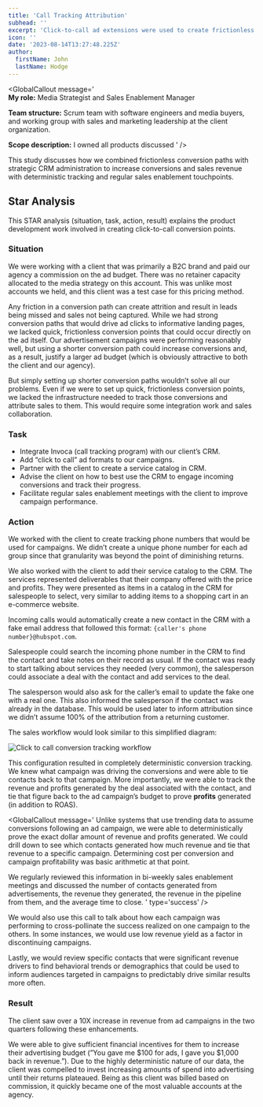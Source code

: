 ```yaml
---
title: 'Call Tracking Attribution'
subhead: ''
excerpt: 'Click-to-call ad extensions were used to create frictionless conversion paths and increase sales.'
icon: ''
date: '2023-08-14T13:27:48.225Z'
author:
  firstName: John
  lastName: Hodge
---
```



<GlobalCallout
  message='  
  **My role:** Media Strategist and Sales Enablement Manager
  
  **Team structure:** Scrum team with software engineers and media buyers, and working group with sales and marketing leadership at the client organization.
  
  **Scope description:** I owned all products discussed
'
/>

This study discusses how we combined frictionless conversion paths with strategic CRM administration to increase conversions and sales revenue with deterministic tracking and regular sales enablement touchpoints.

## Star Analysis

This STAR analysis (situation, task, action, result) explains the product development work involved in creating click-to-call conversion points.

### Situation

<GlobalCallout message='Give context about the problem' type='note' />

We were working with a client that was primarily a B2C brand and paid our agency a commission on the ad budget. There was no retainer capacity allocated to the media strategy on this account. This was unlike most accounts we held, and this client was a test case for this pricing method.

Any friction in a conversion path can create attrition and result in leads being missed and sales not being captured. While we had strong conversion paths that would drive ad clicks to informative landing pages, we lacked quick, frictionless conversion points that could occur directly on the ad itself. Our advertisement campaigns were performing reasonably well, but using a shorter conversion path could increase conversions and, as a result, justify a larger ad budget (which is obviously attractive to both the client and our agency).

But simply setting up shorter conversion paths wouldn’t solve all our problems. Even if we were to set up quick, frictionless conversion points, we lacked the infrastructure needed to track those conversions and attribute sales to them. This would require some integration work and sales collaboration.

### Task

<GlobalCallout
  message='Describe what we needed to do to solve the problem'
  type='note'
/>

- Integrate Invoca (call tracking program) with our client’s CRM.
- Add “click to call” ad formats to our campaigns.
- Partner with the client to create a service catalog in CRM.
- Advise the client on how to best use the CRM to engage incoming conversions and track their progress.
- Facilitate regular sales enablement meetings with the client to improve campaign performance.

### Action

<GlobalCallout message='Explain how we solved the problem' type='note' />

We worked with the client to create tracking phone numbers that would be used for campaigns. We didn’t create a unique phone number for each ad group since that granularity was beyond the point of diminishing returns.

We also worked with the client to add their service catalog to the CRM. The services represented deliverables that their company offered with the price and profits. They were presented as items in a catalog in the CRM for salespeople to select, very similar to adding items to a shopping cart in an e-commerce website.

Incoming calls would automatically create a new contact in the CRM with a fake email address that followed this format: `{caller's phone number}@hubspot.com`.

Salespeople could search the incoming phone number in the CRM to find the contact and take notes on their record as usual. If the contact was ready to start talking about services they needed (very common), the salesperson could associate a deal with the contact and add services to the deal.

The salesperson would also ask for the caller’s email to update the fake one with a real one. This also informed the salesperson if the contact was already in the database. This would be used later to inform attribution since we didn’t assume 100% of the attribution from a returning customer.

The sales workflow would look similar to this simplified diagram:

![Click to call conversion tracking workflow](/img/call_tracking_attribution.svg)

This configuration resulted in completely deterministic conversion tracking. We knew what campaign was driving the conversions and were able to tie contacts back to that campaign. More importantly, we were able to track the revenue and profits generated by the deal associated with the contact, and tie that figure back to the ad campaign’s budget to prove **profits** generated (in addition to ROAS).

<GlobalCallout message='
Unlike systems that use trending data to assume conversions following an ad campaign, we were able to deterministically prove the exact dollar amount of revenue and profits generated. We could drill down to see which contacts generated how much revenue and tie that revenue to a specific campaign. Determining cost per conversion and campaign profitability was basic arithmetic at that point.

We regularly reviewed this information in bi-weekly sales enablement meetings and discussed the number of contacts generated from advertisements, the revenue they generated, the revenue in the pipeline from them, and the average time to close.
' type='success' />

We would also use this call to talk about how each campaign was performing to cross-pollinate the success realized on one campaign to the others. In some instances, we would use low revenue yield as a factor in discontinuing campaigns.

Lastly, we would review specific contacts that were significant revenue drivers to find behavioral trends or demographics that could be used to inform audiences targeted in campaigns to predictably drive similar results more often.

### Result

<GlobalCallout message='Explain the outcome of the solution' type='note' />

The client saw over a 10X increase in revenue from ad campaigns in the two quarters following these enhancements.

We were able to give sufficient financial incentives for them to increase their advertising budget (”You gave me $100 for ads, I gave you $1,000 back in revenue.”). Due to the highly deterministic nature of our data, the client was compelled to invest increasing amounts of spend into advertising until their returns plateaued. Being as this client was billed based on commission, it quickly became one of the most valuable accounts at the agency.
